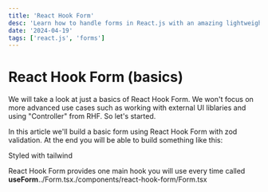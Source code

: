 ```yaml
---
title: 'React Hook Form'
desc: 'Learn how to handle forms in React.js with an amazing lightweight tool which is React Hook Form. It allows to handle state and validate it very easily. It is also more performant than normal controlled forms.'
date: '2024-04-19'
tags: ['react.js', 'forms']
---
```


# React Hook Form (basics)

We will take a look at just a basics of React Hook Form. We won't focus on more advanced use cases such as working with external UI liblaries and using "Controller" from RHF. So let's started.

In this article we'll build a basic form using React Hook Form with zod validation. At the end you will be able to build something like this:

<p class="text-red-600">Styled with tailwind</p>

React Hook Form provides one main hook you will use every time called **useForm**../Form.tsx./components/react-hook-form/Form.tsx
